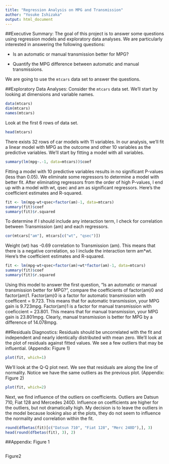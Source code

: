 ```yaml
---
title: "Regression Analysis on MPG and Transmission"
author: "Yosuke Ishizaka"
output: html_document
---
```

##Executive Summary:
The goal of this project is to answer some questions using regression models and exploratory data analyses.  We are particularly interested in answering the following questions:

* Is an automatic or manual transmission better for MPG?

* Quantify the MPG difference between automatic and manual transmissions.

We are going to use the `mtcars` data set to answer the questions.

##Exploratory Data Analyses:
Consider the `mtcars` data set.  We'll start by looking at dimensions and variable names.
```r
data(mtcars)
dim(mtcars)
names(mtcars)
```
Look at the first 6 rows of data set.
```r
head(mtcars)
```
There exists 32 rows of car models with 11 variables.  In our analysis, we'll fit a linear model with MPG as the outcome and other 10 variables as the predictive variables. We'll start by fitting a model with all variables.
```r
summary(lm(mpg~.-1, data=mtcars))$coef
```
Fitting a model with 10 predictive variables results in no significant P-values (less than 0.05).  We eliminate some regressors to determine a model with better fit.  After eliminating regressors from the order of high P-values, I end up with a model with wt, qsec and am as significant regressors.  Here's the coefficient estimates and R-squared.
```r
fit <- lm(mpg~wt+qsec+factor(am)-1, data=mtcars)
summary(fit)$coef
summary(fit)$r.squared
```
To determine if I should include any interaction term, I check for correlation between Transmission (am) and each regressors.
```r
cor(mtcars["am"], mtcars[c("wt", "qsec")])
```
Weight (wt) has -0.69 correlation to Transmission (am).  This means that there is a negative correlation, so I include the interaction term am*wt.  Here's the coefficient estimates and R-squared.
```r
fit <- lm(mpg~wt+qsec+factor(am)+wt*factor(am)-1, data=mtcars)
summary(fit)$coef
summary(fit)$r.squared
```
Using this model to answer the first question, "Is an automatic or manual transmission better for MPG?", compare the coefficients of factor(am)0 and factor(am)1.  Factor(am)0 is a factor for automatic transmission with coefficent = 9.723.  This means that for automatic transmission, your MPG gain is 9.723mpg.  Factor(am)1 is a factor for manual transmission with coeficcient = 23.801.  This means that for manual transmission, your MPG gain is 23.801mpg.  Clearly, manual transmission is better for MPG by a difference of 14.078mpg.

##Residuals Diagnostics:
Residuals should be uncorrelated with the fit and independent and nearly identically distributed with mean zero.  We'll look at the plot of residuals against fitted values.  We see a few outliers that may be influential.    (Appendix: Figure 1)

```r
plot(fit, which=1)
```

We'll look at the Q-Q plot next.  We see that residuals are along the line of normality.  Notice we have the same outliers as the previous plot.  (Appendix: Figure 2)

```r
plot(fit, which=2)
```

Next, we find influence of the outliers on coefficients.  Outliers are Datsun 710, Fiat 128 and Mercedes 240D.  Influence on coefficients are higher for the outliers, but not dramatically high.  My decision is to leave the outliers in the model because looking also at the plots, they do not seem to influence the normality and correlation within the fit.
```r
round(dfbetas(fit)[c("Datsun 710", "Fiat 128", "Merc 240D"),], 3)
head(round(dfbetas(fit), 3), 2)
```


##Appendix:
Figure 1
```r
```

Figure2
```r
```
